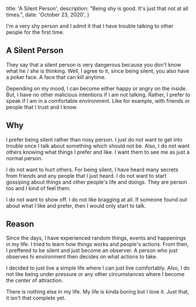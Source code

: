 
  title: 'A Silent Person',
  description: "Being shy is good. It's just that not at all times.",
  date: 'October 23, 2020',
}


I'm a very shy person and I admit it that I have trouble talking to other people for the first time.

## A Silent Person
They say that a silent person is very dangerous because you don't know what he / she is thinking. Well, I agree to it, since being silent, you also have a poker face. A face that can kill anytime.

Depending on my mood, I can become either happy or angry on the inside. But, I have no other malicious intentions if I am not talking. Rather, I prefer to speak if I am in a comfortable environment. Like for example, with friends or people that I trust and I know.

## Why
I prefer being silent rather than nosy person. I just do not want to get into trouble once I talk about something which should not be. Also, I do not want others knowing what things I prefer and like. I want them to see me as just a normal person.

I do not want to hurt others. For being silent, I have heard many secrets from friends and any people that I just heard. I do not want to start gossiping about things and other people's life and doings. They are person too and I kind of feel them.

I do not want to show off. I do not like bragging at all. If someone found out about what I like and prefer, then I would only start to talk.

## Reason
Since the days, I have experienced random things, events and happenings in my life. I tried to learn how things works and people's actions. From then, I preffered to be silent and just become an observer. A person who just observes hi environment then decides on what actions to take.

I decided to just live a simple life where I can just live comfortably. Also, I do not like being under pressure or any other circumstances where I become the center of attraction.

There is nothing else in my life. My life is kinda boring but I love it. Just that, it isn't that complete yet.